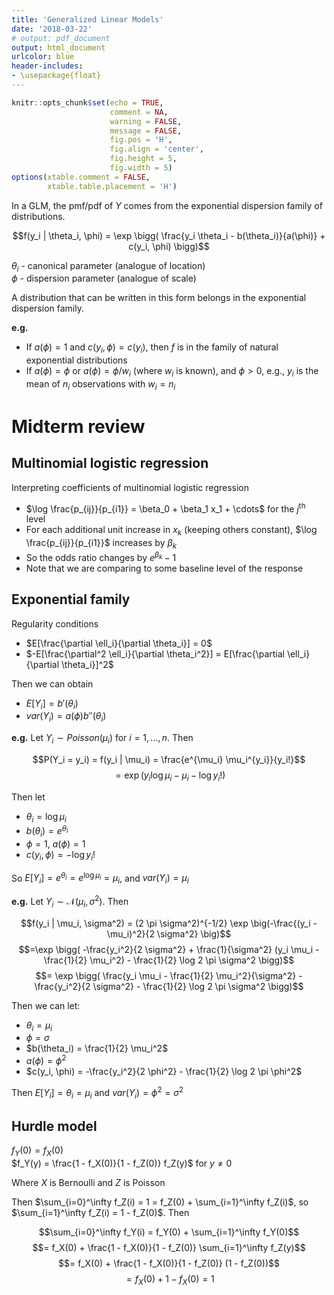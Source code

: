 ```yaml
---
title: 'Generalized Linear Models'
date: '2018-03-22'
# output: pdf_document
output: html_document
urlcolor: blue
header-includes:
- \usepackage{float}
---
```


```r
knitr::opts_chunk$set(echo = TRUE, 
                      comment = NA, 
                      warning = FALSE, 
                      message = FALSE, 
                      fig.pos = 'H', 
                      fig.align = 'center', 
                      fig.height = 5, 
                      fig.width = 5)
options(xtable.comment = FALSE, 
        xtable.table.placement = 'H')
```

In a GLM, the pmf/pdf of $Y$ comes from the exponential dispersion family of 
distributions.

$$f(y_i | \theta_i, \phi) = \exp \bigg(
\frac{y_i \theta_i - b(\theta_i)}{a(\phi)} + c(y_i, \phi)
\bigg)$$

$\theta_i$ - canonical parameter (analogue of location)  
$\phi$ - dispersion parameter (analogue of scale) 

A distribution that can be written in this form belongs in the exponential 
dispersion family.

**e.g.**

* If $a(\phi) = 1$ and $c(y_i, \phi) = c(y_i)$, then $f$ is in the family of 
natural exponential distributions
* If $a(\phi) = \phi$ or $a(\phi) = \phi / w_i$ (where $w_i$ is known), and 
$\phi > 0$, e.g., $y_i$ is the mean of $n_i$ observations with $w_i = n_i$

# Midterm review

## Multinomial logistic regression

Interpreting coefficients of multinomial logistic regression

* $\log \frac{p_{ij}}{p_{i1}} = \beta_0 + \beta_1 x_1 + \cdots$ for the $j$^th^ 
level
* For each additional unit increase in $x_k$ (keeping others constant), 
$\log \frac{p_{ij}}{p_{i1}}$ increases by $\beta_k$
* So the odds ratio changes by $e^{\beta_k} - 1$
* Note that we are comparing to some baseline level of the response

## Exponential family

Regularity conditions

  * $E[\frac{\partial \ell_i}{\partial \theta_i}] = 0$
  * $-E[\frac{\partial^2 \ell_i}{\partial \theta_i^2}] = 
  E[\frac{\partial \ell_i}{\partial \theta_i}]^2$
  
Then we can obtain

* $E[Y_i] = b'(\theta_i)$
* $var(Y_i) = a(\phi) b''(\theta_i)$

**e.g.** Let $Y_i \sim Poisson(\mu_i)$ for $i = 1, ..., n$. Then 

$$P(Y_i = y_i) = f(y_i | \mu_i) = \frac{e^{\mu_i} \mu_i^{y_i}}{y_i!}$$
$$= \exp(y_i \log \mu_i - \mu_i - \log y_i!)$$

Then let 

* $\theta_i = \log \mu_i$
* $b(\theta_i) = e^{\theta_i}$
* $\phi = 1$, $a(\phi) = 1$
* $c(y_i, \phi) = -\log y_i!$

So $E[Y_i] = e^{\theta_i} = e^{\log \mu_i} = \mu_i$, and $var(Y_i) = \mu_i$

**e.g.** Let $Y_i \sim \mathcal{N}(\mu_i, \sigma^2)$. Then 

$$f(y_i | \mu_i, \sigma^2) =
(2 \pi \sigma^2)^{-1/2} \exp \big(-\frac{(y_i - \mu_i)^2}{2 \sigma^2} \big)$$
$$=\exp \bigg(
-\frac{y_i^2}{2 \sigma^2} + \frac{1}{\sigma^2} (y_i \mu_i - \frac{1}{2} \mu_i^2)
- \frac{1}{2} \log 2 \pi \sigma^2 \bigg)$$
$$= \exp \bigg(
\frac{y_i \mu_i - \frac{1}{2} \mu_i^2}{\sigma^2} - \frac{y_i^2}{2 \sigma^2} 
- \frac{1}{2} \log 2 \pi \sigma^2
\bigg)$$

Then we can let:

* $\theta_i = \mu_i$
* $\phi = \sigma$
* $b(\theta_i) = \frac{1}{2} \mu_i^2$
* $a(\phi) = \phi^2$
* $c(y_i, \phi) = -\frac{y_i^2}{2 \phi^2} - \frac{1}{2} \log 2 \pi \phi^2$

Then $E[Y_i] = \theta_i = \mu_i$ and $var(Y_i) = \phi^2 = \sigma^2$

## Hurdle model

$f_Y(0) = f_X(0)$  
$f_Y(y) = \frac{1 - f_X(0)}{1 - f_Z(0)} f_Z(y)$ for $y \neq 0$

Where $X$ is Bernoulli and $Z$ is Poisson

Then $\sum_{i=0}^\infty f_Z(i) = 1 = f_Z(0) + \sum_{i=1}^\infty f_Z(i)$, so 
$\sum_{i=1}^\infty f_Z(i) = 1 - f_Z(0)$. Then

$$\sum_{i=0}^\infty f_Y(i) = f_Y(0) + \sum_{i=1}^\infty f_Y(0)$$
$$= f_X(0) + \frac{1 - f_X(0)}{1 - f_Z(0)} \sum_{i=1}^\infty f_Z(y)$$
$$= f_X(0) + \frac{1 - f_X(0)}{1 - f_Z(0)} (1 - f_Z(0))$$
$$= f_X(0) + 1 - f_X(0) = 1$$